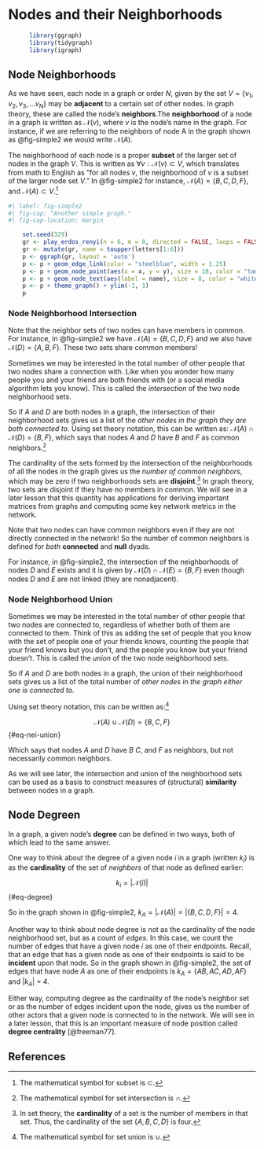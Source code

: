 # Nodes and their Neighborhoods {#sec-nodenei}

```r
      library(ggraph)
      library(tidygraph)
      library(igraph)
```

## Node Neighborhoods
As we have seen, each node in a graph or order $N$, given by the set $V = \{v_1, v_2, v_3, \dots v_N\}$ may be **adjacent** to a certain set of other nodes. In graph theory, these are called the node's **neighbors**.The **neighborhood** of a node in a graph is written as $\mathcal{N}(v)$, where $v$ is the node's name in the graph. For instance, if we are referring to the neighbors of node A in the graph shown as @fig-simple2 we would write $\mathcal{N}(A)$. 

The neighborhood of each node is a proper **subset** of the larger set of nodes in the graph $V$. This is written as $\forall v: \mathcal{N}(v) \subset V$, which translates from math to English as "for all nodes $v$, the neighborhood of $v$ is a subset of the larger node set $V$." In @fig-simple2 for instance, $\mathcal{N}(A) = \{B, C, D, F\}$, and $\mathcal{N}(A) \subset V$.^[The mathematical symbol for subset is $\subset$.]

```r
#| label: fig-simple2
#| fig-cap: "Another simple graph."
#| fig-cap-location: margin

    set.seed(329)
    gr <- play_erdos_renyi(n = 6, m = 8, directed = FALSE, loops = FALSE)
    gr <- mutate(gr, name = toupper(letters[1:6]))
    p <- ggraph(gr, layout = 'auto') 
    p <- p + geom_edge_link(color = "steelblue", width = 1.25) 
    p <- p + geom_node_point(aes(x = x, y = y), size = 18, color = "tan2") 
    p <- p + geom_node_text(aes(label = name), size = 8, color = "white")
    p <- p + theme_graph() + ylim(-1, 1)
    p
```

### Node Neighborhood Intersection
Note that the neighbor sets of two nodes can have members in common. For instance, in @fig-simple2 we have $\mathcal{N}(A) = \{B, C, D, F\}$ and we also have $\mathcal{N}(D) = \{A, B, F\}$. These two sets share common members! 

Sometimes we may be interested in the total number of other people that two nodes share a connection with. Like when you wonder how many people you and your friend are both friends with (or a social media algorithm lets you know). This is called the *intersection* of the two node neighborhood sets.

So if *A* and *D* are both nodes in a graph, the intersection of their neighborhood sets gives us a list of the *other nodes in the graph they are both connected to*. Using set theory notation, this can be written as: $\mathcal{N}(A) \cap \mathcal{N}(D) = \{B, F\}$, which says that nodes *A* and *D* have *B* and *F* as common neighbors.^[The mathematical symbol for set intersection is $\cap$.]

The cardinality of the sets formed by the intersection of the neighborhoods of all the nodes in the graph gives us the *number of common neighbors*, which may be zero if two neighborhoods sets are **disjoint**.^[In set theory, the **cardinality** of a set is the number of members in that set. Thus, the cardinality of the set $\{A, B, C, D\}$ is four.] In graph theory, two sets are disjoint if they have no members in common. We will see in a later lesson that this quantity has applications for deriving important matrices from graphs and computing some key network metrics in the network.

Note that two nodes can have common neighbors even if they are not directly connected in the network! So the number of common neighbors is defined for *both* **connected** and **null** dyads.

For instance, in @fig-simple2, the intersection of the neighborhoods of nodes *D* and *E* exists and it is given by $\mathcal{N}(D) \cap \mathcal{N}(E) = \{B, F\}$ even though nodes *D* and *E* are not linked (they are nonadjacent).

### Node Neighborhood Union
Sometimes we may be interested in the total number of other people that two nodes are connected to, regardless of whether both of them are connected to them. Think of this as adding the set of people that you know with the set of people one of your friends knows, counting the people that your friend knows but you don't, and the people you know but your friend doesn't. This is called the *union* of the two node neighborhood sets.

So if *A* and *D* are both nodes in a graph, the union of their neighborhood sets gives us a list of the total number of *other nodes in the graph either one is connected to*.

Using set theory notation, this can be written as:^[The mathematical symbol for set union is $\cup$.] 

$$
    \mathcal{N}(A) \cup \mathcal{N}(D) = \{B, C, F\}
$$ {#eq-nei-union}

Which says that nodes *A* and *D* have *B* *C*, and *F* as neighbors, but not necessarily common neighbors.

As we will see later, the intersection and union of the neighborhood sets can be used as a basis to construct measures of (structural) **similarity** between nodes in a graph.

## Node Degreen {#sec-degree}
In a graph, a given node's **degree** can be defined in two ways, both of which lead to the same answer.

One way to think about the degree of a given node $i$ in a graph (written $k_i$) is as the **cardinality** of the set of *neighbors* of that node as defined earlier:

$$
  k_i = |\mathcal{N}(i)|
$$ {#eq-degree}


So in the graph shown in @fig-simple2, $k_A = |\mathcal{N}(A)| = |\{B, C, D, F\}|=4$.

Another way to think about node degree is not as the cardinality of the node neighborhood set, but as a count of *edges*. In this case, we count the number of edges that have a given node $i$ as one of their endpoints. Recall, that an edge that has a given node as one of their endpoints is said to be **incident** upon that node. So in the graph shown in @fig-simple2, the set of edges that have node *A* as one of their endpoints is $k_A = \{AB, AC, AD, AF\}$ and $|k_A|$ = 4.

Either way, computing degree as the cardinality of the node's neighbor set or as the number of edges incident upon the node, gives us the number of other actors that a given node is connected to in the network. We will see in a later lesson, that this is an important measure of node position called **degree centrality** [@freeman77].

## References {.unnumbered}